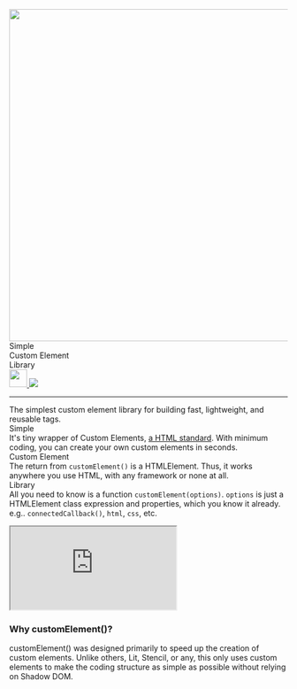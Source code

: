 
<Meta title="Introduction" />

<div class="d-flex gap-4 align-items-center">
  <img src="/logo.png" width="600" />
  <div class="ps-5">
    <div class="fs-5">Simple</div>
    <div class="fs-5">Custom Element</div>
    <div class="fs-5">Library</div>
  </div>
  <div>
    <a href="https://github.com/elements-x/core">
      <img src="/github.svg" height="32" />
    </a>
    <a href="https://www.npmjs.com/package/@elements-x/core">
      <img src="/npm.svg" />
    </a>
  </div>
</div>

<hr class="border border-primary bg-primary" />

<x-typing-effect class="text-center p-4" speed="50">
  The simplest custom element library for building fast, lightweight, and reusable tags.
</x-typing-effect>

<div class="container row">
  <div class="col">
    <div class="fs-4 p-4">Simple</div>
    It's tiny wrapper of Custom Elements, 
    <a href="https://html.spec.whatwg.org/multipage/custom-elements.html#custom-elements">a HTML standard</a>.
    With minimum coding, you can create your own custom elements in seconds.
  </div>

  <div class="col">
    <div class="fs-4 p-4">Custom Element</div>
    The return from <code>customElement()</code> is a HTMLElement.
    Thus, it works anywhere you use HTML, with any framework or none at all. 
  </div>

  <div class="col">
    <div class="fs-4 p-4">Library</div>
    All you need to know is a function <code>customElement(options)</code>.
    <code>options</code> is just a HTMLElement class expression and properties, which you know it already. e.g.. 
    <code>connectedCallback()</code>, <code>html</code>, <code>css</code>, etc.
  </div>
</div>

<p></p>

<iframe src="https://codesandbox.io/embed/hello-custom-element-p9tsc3?fontsize=12&hidenavigation=1&module=%2Fsrc%2Findex.js&moduleview=1&theme=light"
  class="codesandbox"
  title="hello-custom-element"
  allow="accelerometer; ambient-light-sensor; camera; encrypted-media; geolocation; gyroscope; hid; microphone; midi; payment; usb; vr; xr-spatial-tracking"
  sandbox="allow-forms allow-presentation allow-same-origin allow-scripts"
 ></iframe>

<h3 class="my-4">Why customElement()?</h3>
customElement() was designed primarily to speed up the creation of custom elements.
Unlike others, Lit, Stencil, or any, this only uses custom elements to make the 
coding structure as simple as possible without relying on Shadow DOM.
